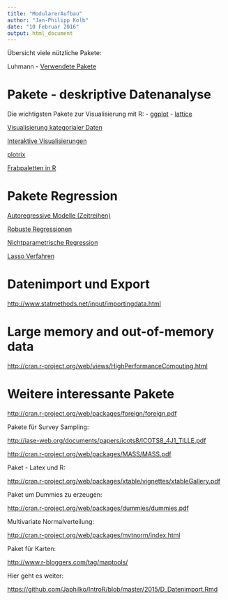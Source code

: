 ```yaml
---
title: "ModularerAufbau"
author: "Jan-Philipp Kolb"
date: "10 Februar 2016"
output: html_document
---
```



Übersicht viele nützliche Pakete:

Luhmann - [Verwendete Pakete](http://www.beltz.de/fileadmin/beltz/downloads/OnlinematerialienPVU/28090_Luhmann/Verwendete%20Pakete.pdf)


# Pakete - deskriptive Datenanalyse

Die wichtigsten Pakete zur Visualisierung mit R: 
- [ggplot](http://ggplot2.org/)
- [lattice](http://lattice.r-forge.r-project.org/Vignettes/src/lattice-intro/lattice-intro.pdf)

[Visualisierung kategorialer Daten ](http://www.statmethods.net/advgraphs/mosaic.html)



[Interaktive Visualisierungen](http://cran.r-project.org/web/packages/googleVis/vignettes/googleVis_examples.html)

[plotrix](http://www.inside-r.org/packages/cran/plotrix/docs/draw.circle)

[Frabpaletten in R](http://cran.r-project.org/web/packages/colorspace/vignettes/hcl-colors.pdf)


# Pakete Regression

[Autoregressive Modelle (Zeitreihen)](http://cran.r-project.org/web/packages/tsDyn/vignettes/tsDyn.pdf)



[Robuste Regressionen](http://robustbase.r-forge.r-project.org/)


[Nichtparametrische Regression](http://journal.r-project.org/archive/2012-2/RJournal_2012-2_Nie+S~Racine.pdf)


[Lasso Verfahren](http://web.stanford.edu/~hastie/glmnet/glmnet_alpha.html)


# Datenimport und Export

<http://www.statmethods.net/input/importingdata.html>

# Large memory and out-of-memory data

<http://cran.r-project.org/web/views/HighPerformanceComputing.html>

# Weitere interessante Pakete

<http://cran.r-project.org/web/packages/foreign/foreign.pdf>


Pakete für Survey Sampling:

<http://iase-web.org/documents/papers/icots8/ICOTS8_4J1_TILLE.pdf>


<http://cran.r-project.org/web/packages/MASS/MASS.pdf>


Paket - Latex und R:

<http://cran.r-project.org/web/packages/xtable/vignettes/xtableGallery.pdf>

Paket um Dummies zu erzeugen:

<http://cran.r-project.org/web/packages/dummies/dummies.pdf>

Multivariate Normalverteilung:

<http://cran.r-project.org/web/packages/mvtnorm/index.html>


Paket für Karten:

<http://www.r-bloggers.com/tag/maptools/>


Hier geht es weiter:

<https://github.com/Japhilko/IntroR/blob/master/2015/D_Datenimport.Rmd>
